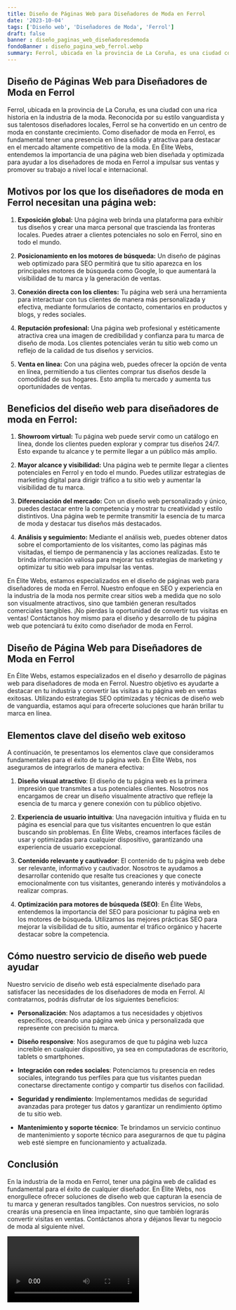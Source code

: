 ```yaml
---
title: Diseño de Páginas Web para Diseñadores de Moda en Ferrol
date: '2023-10-04'
tags: ['Diseño web', 'Diseñadores de Moda', 'Ferrol']
draft: false
banner : diseño_paginas_web_diseñadoresdemoda
fondoBanner : diseño_pagina_web_ferrol.webp
summary: Ferrol, ubicada en la provincia de La Coruña, es una ciudad con una rica historia en la industria de la moda. Reconocida por su estilo vanguardista y sus talentosos diseñadores locales, Ferrol se ha convertido en un centro de moda en constante crecimiento. Como diseñador de moda en Ferrol, es fundamental tener una presencia en línea sólida y atractiva para destacar en el mercado altamente competitivo de la moda. En Élite Webs, entendemos la importancia de una página web bien diseñada y optimizada para ayudar a los diseñadores de moda en Ferrol a impulsar sus ventas y promover su trabajo a nivel local e internacional.
---
```


## Diseño de Páginas Web para Diseñadores de Moda en Ferrol

Ferrol, ubicada en la provincia de La Coruña, es una ciudad con una rica historia en la industria de la moda. Reconocida por su estilo vanguardista y sus talentosos diseñadores locales, Ferrol se ha convertido en un centro de moda en constante crecimiento. Como diseñador de moda en Ferrol, es fundamental tener una presencia en línea sólida y atractiva para destacar en el mercado altamente competitivo de la moda. En Élite Webs, entendemos la importancia de una página web bien diseñada y optimizada para ayudar a los diseñadores de moda en Ferrol a impulsar sus ventas y promover su trabajo a nivel local e internacional.

## Motivos por los que los diseñadores de moda en Ferrol necesitan una página web: 

1. **Exposición global:** Una página web brinda una plataforma para exhibir tus diseños y crear una marca personal que trascienda las fronteras locales. Puedes atraer a clientes potenciales no solo en Ferrol, sino en todo el mundo.

2. **Posicionamiento en los motores de búsqueda:** Un diseño de páginas web optimizado para SEO permitirá que tu sitio aparezca en los principales motores de búsqueda como Google, lo que aumentará la visibilidad de tu marca y la generación de ventas.

3. **Conexión directa con los clientes:** Tu página web será una herramienta para interactuar con tus clientes de manera más personalizada y efectiva, mediante formularios de contacto, comentarios en productos y blogs, y redes sociales.

4. **Reputación profesional:** Una página web profesional y estéticamente atractiva crea una imagen de credibilidad y confianza para tu marca de diseño de moda. Los clientes potenciales verán tu sitio web como un reflejo de la calidad de tus diseños y servicios.

5. **Venta en línea:** Con una página web, puedes ofrecer la opción de venta en línea, permitiendo a tus clientes comprar tus diseños desde la comodidad de sus hogares. Esto amplía tu mercado y aumenta tus oportunidades de ventas.

## Beneficios del diseño web para diseñadores de moda en Ferrol:

1. **Showroom virtual:** Tu página web puede servir como un catálogo en línea, donde los clientes pueden explorar y comprar tus diseños 24/7. Esto expande tu alcance y te permite llegar a un público más amplio.

2. **Mayor alcance y visibilidad:** Una página web te permite llegar a clientes potenciales en Ferrol y en todo el mundo. Puedes utilizar estrategias de marketing digital para dirigir tráfico a tu sitio web y aumentar la visibilidad de tu marca.

3. **Diferenciación del mercado:** Con un diseño web personalizado y único, puedes destacar entre la competencia y mostrar tu creatividad y estilo distintivos. Una página web te permite transmitir la esencia de tu marca de moda y destacar tus diseños más destacados.

4. **Análisis y seguimiento:** Mediante el análisis web, puedes obtener datos sobre el comportamiento de los visitantes, como las páginas más visitadas, el tiempo de permanencia y las acciones realizadas. Esto te brinda información valiosa para mejorar tus estrategias de marketing y optimizar tu sitio web para impulsar las ventas.

En Élite Webs, estamos especializados en el diseño de páginas web para diseñadores de moda en Ferrol. Nuestro enfoque en SEO y experiencia en la industria de la moda nos permite crear sitios web a medida que no solo son visualmente atractivos, sino que también generan resultados comerciales tangibles. ¡No pierdas la oportunidad de convertir tus visitas en ventas! Contáctanos hoy mismo para el diseño y desarrollo de tu página web que potenciará tu éxito como diseñador de moda en Ferrol.

<GifSeo />

<Cta />

## Diseño de Página Web para Diseñadores de Moda en Ferrol

En Élite Webs, estamos especializados en el diseño y desarrollo de páginas web para diseñadores de moda en Ferrol. Nuestro objetivo es ayudarte a destacar en tu industria y convertir las visitas a tu página web en ventas exitosas. Utilizando estrategias SEO optimizadas y técnicas de diseño web de vanguardia, estamos aquí para ofrecerte soluciones que harán brillar tu marca en línea.

## Elementos clave del diseño web exitoso

A continuación, te presentamos los elementos clave que consideramos fundamentales para el éxito de tu página web. En Élite Webs, nos aseguramos de integrarlos de manera efectiva:

1. **Diseño visual atractivo**: El diseño de tu página web es la primera impresión que transmites a tus potenciales clientes. Nosotros nos encargamos de crear un diseño visualmente atractivo que refleje la esencia de tu marca y genere conexión con tu público objetivo.

2. **Experiencia de usuario intuitiva**: Una navegación intuitiva y fluida en tu página es esencial para que tus visitantes encuentren lo que están buscando sin problemas. En Élite Webs, creamos interfaces fáciles de usar y optimizadas para cualquier dispositivo, garantizando una experiencia de usuario excepcional.

3. **Contenido relevante y cautivador**: El contenido de tu página web debe ser relevante, informativo y cautivador. Nosotros te ayudamos a desarrollar contenido que resalte tus creaciones y que conecte emocionalmente con tus visitantes, generando interés y motivándolos a realizar compras.

4. **Optimización para motores de búsqueda (SEO)**: En Élite Webs, entendemos la importancia del SEO para posicionar tu página web en los motores de búsqueda. Utilizamos las mejores prácticas SEO para mejorar la visibilidad de tu sitio, aumentar el tráfico orgánico y hacerte destacar sobre la competencia.

## Cómo nuestro servicio de diseño web puede ayudar

Nuestro servicio de diseño web está especialmente diseñado para satisfacer las necesidades de los diseñadores de moda en Ferrol. Al contratarnos, podrás disfrutar de los siguientes beneficios:

- **Personalización**: Nos adaptamos a tus necesidades y objetivos específicos, creando una página web única y personalizada que represente con precisión tu marca.

- **Diseño responsive**: Nos aseguramos de que tu página web luzca increíble en cualquier dispositivo, ya sea en computadoras de escritorio, tablets o smartphones.

- **Integración con redes sociales**: Potenciamos tu presencia en redes sociales, integrando tus perfiles para que tus visitantes puedan conectarse directamente contigo y compartir tus diseños con facilidad.

- **Seguridad y rendimiento**: Implementamos medidas de seguridad avanzadas para proteger tus datos y garantizar un rendimiento óptimo de tu sitio web.

- **Mantenimiento y soporte técnico**: Te brindamos un servicio continuo de mantenimiento y soporte técnico para asegurarnos de que tu página web esté siempre en funcionamiento y actualizada.

## Conclusión

En la industria de la moda en Ferrol, tener una página web de calidad es fundamental para el éxito de cualquier diseñador. En Élite Webs, nos enorgullece ofrecer soluciones de diseño web que capturan la esencia de tu marca y generan resultados tangibles. Con nuestros servicios, no solo crearás una presencia en línea impactante, sino que también lograrás convertir visitas en ventas. Contáctanos ahora y déjanos llevar tu negocio de moda al siguiente nivel.

<Video />

<CtaBot job='Diseñadores de Moda' city='Ferrol'/>

<Gmaps query='Ferrol+españa+maps' />